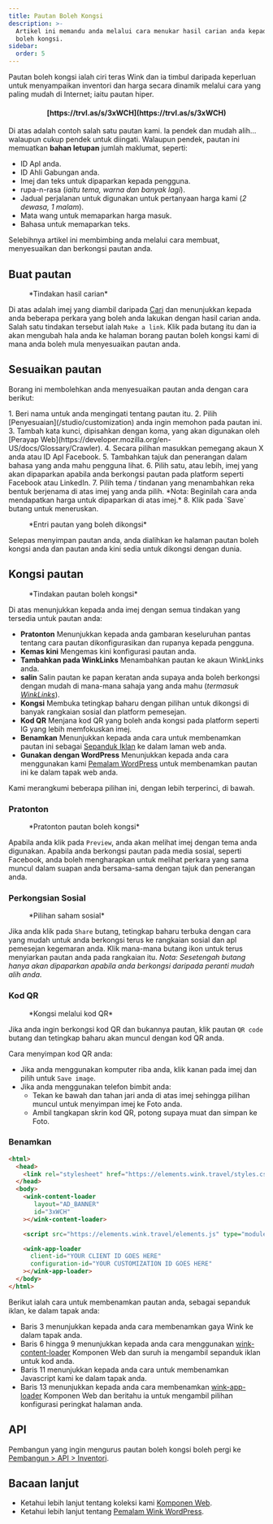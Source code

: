 ```yaml
---
title: Pautan Boleh Kongsi
description: >-
  Artikel ini memandu anda melalui cara menukar hasil carian anda kepada pautan
  boleh kongsi.
sidebar:
  order: 5
---
```


Pautan boleh kongsi ialah ciri teras Wink dan ia timbul daripada keperluan untuk menyampaikan inventori dan harga secara dinamik melalui cara yang paling mudah di Internet; iaitu pautan hiper.

<h4 align="center">[https://trvl.as/s/3xWCH](https://trvl.as/s/3xWCH)</h4>


Di atas adalah contoh salah satu pautan kami. Ia pendek dan mudah alih... walaupun cukup pendek untuk diingati. Walaupun pendek, pautan ini memuatkan **bahan letupan** jumlah maklumat, seperti:

* ID Apl anda.
* ID Ahli Gabungan anda.
* Imej dan teks untuk dipaparkan kepada pengguna.
* rupa-n-rasa (*iaitu tema, warna dan banyak lagi*).
* Jadual perjalanan untuk digunakan untuk pertanyaan harga kami (*2 dewasa, 1 malam*).
* Mata wang untuk memaparkan harga masuk.
* Bahasa untuk memaparkan teks.

Selebihnya artikel ini membimbing anda melalui cara membuat, menyesuaikan dan berkongsi pautan anda.

## Buat pautan

<figure>
  <CloudinaryImage width="350" height="238" resize="scale" quality="best" alt="Tindakan" src="academy/inventory-actions" errorImage="noimage_opaque_nyrtl0.png" />

  <figcaption>*Tindakan hasil carian*</figcaption>
</figure>


Di atas adalah imej yang diambil daripada [Cari](/studio/search) dan menunjukkan kepada anda beberapa perkara yang boleh anda lakukan dengan hasil carian anda. Salah satu tindakan tersebut ialah `Make a link`.
Klik pada butang itu dan ia akan mengubah hala anda ke halaman borang pautan boleh kongsi kami di mana anda boleh mula menyesuaikan pautan anda.

## Sesuaikan pautan

Borang ini membolehkan anda menyesuaikan pautan anda dengan cara berikut:

<Steps>
  1. Beri nama untuk anda mengingati tentang pautan itu.
  2. Pilih [Penyesuaian](/studio/customization) anda ingin memohon pada pautan ini.
  3. Tambah kata kunci, dipisahkan dengan koma, yang akan digunakan oleh [Perayap Web](https://developer.mozilla.org/en-US/docs/Glossary/Crawler).
  4. Secara pilihan masukkan pemegang akaun X anda atau ID Apl Facebook.
  5. Tambahkan tajuk dan penerangan dalam bahasa yang anda mahu pengguna lihat.
  6. Pilih satu, atau lebih, imej yang akan dipaparkan apabila anda berkongsi pautan pada platform seperti Facebook atau LinkedIn.
  7. Pilih tema / tindanan yang menambahkan reka bentuk berjenama di atas imej yang anda pilih. *Nota: Beginilah cara anda mendapatkan harga untuk dipaparkan di atas imej.*
  8. Klik pada `Save` butang untuk meneruskan.
</Steps>


<figure>
  <CloudinaryImage width="350" height="641" resize="scale" quality="best" alt="Pautan boleh kongsi" src="academy/shareable-link" errorImage="noimage_opaque_nyrtl0.png" />

  <figcaption>*Entri pautan yang boleh dikongsi*</figcaption>
</figure>


Selepas menyimpan pautan anda, anda dialihkan ke halaman pautan boleh kongsi anda dan pautan anda kini sedia untuk dikongsi dengan dunia.

## Kongsi pautan

<figure>
  <CloudinaryImage width="350" height="641" resize="scale" quality="best" alt="Tindakan" src="academy/shareable-link-actions" errorImage="noimage_opaque_nyrtl0.png" />

  <figcaption>*Tindakan pautan boleh kongsi*</figcaption>
</figure>


Di atas menunjukkan kepada anda imej dengan semua tindakan yang tersedia untuk pautan anda:

* **Pratonton** Menunjukkan kepada anda gambaran keseluruhan pantas tentang cara pautan dikonfigurasikan dan rupanya kepada pengguna.
* **Kemas kini** Mengemas kini konfigurasi pautan anda.
* **Tambahkan pada WinkLinks** Menambahkan pautan ke akaun WinkLinks anda.
* **salin** Salin pautan ke papan keratan anda supaya anda boleh berkongsi dengan mudah di mana-mana sahaja yang anda mahu (*termasuk [WinkLinks](/link-manager/wink-links)*).
* **Kongsi** Membuka tetingkap baharu dengan pilihan untuk dikongsi di banyak rangkaian sosial dan platform pemesejan.
* **Kod QR** Menjana kod QR yang boleh anda kongsi pada platform seperti IG yang lebih memfokuskan imej.
* **Benamkan** Menunjukkan kepada anda cara untuk membenamkan pautan ini sebagai [Sepanduk Iklan](/developers/web-components/#content-loader) ke dalam laman web anda.
* **Gunakan dengan WordPress** Menunjukkan kepada anda cara menggunakan kami [Pemalam WordPress](/developers/wordpress) untuk membenamkan pautan ini ke dalam tapak web anda.

Kami merangkumi beberapa pilihan ini, dengan lebih terperinci, di bawah.

### Pratonton

<figure>
  <CloudinaryImage width="700" height="373" resize="scale" quality="best" alt="Pratonton" src="academy/shareable-link-preview" errorImage="noimage_opaque_nyrtl0.png" />

  <figcaption>*Pratonton pautan boleh kongsi*</figcaption>
</figure>


Apabila anda klik pada `Preview`, anda akan melihat imej dengan tema anda digunakan. Apabila anda berkongsi pautan pada media sosial, seperti Facebook, anda boleh mengharapkan untuk melihat perkara yang sama muncul dalam suapan anda bersama-sama dengan tajuk dan penerangan anda.

### Perkongsian Sosial

<figure>
  <CloudinaryImage width="350" height="231" resize="scale" quality="best" alt="Perkongsian sosial" src="academy/shareable-link-share" errorImage="noimage_opaque_nyrtl0.png" />

  <figcaption>*Pilihan saham sosial*</figcaption>
</figure>


Jika anda klik pada `Share` butang, tetingkap baharu terbuka dengan cara yang mudah untuk anda berkongsi terus ke rangkaian sosial dan apl pemesejan kegemaran anda.
Klik mana-mana butang ikon untuk terus menyiarkan pautan anda pada rangkaian itu. *Nota: Sesetengah butang hanya akan dipaparkan apabila anda berkongsi daripada peranti mudah alih anda.*

### Kod QR

<figure>
  <CloudinaryImage width="350" height="440" resize="scale" quality="best" alt="Perkongsian sosial" src="academy/shareable-link-qr-code" errorImage="noimage_opaque_nyrtl0.png" />

  <figcaption>*Kongsi melalui kod QR*</figcaption>
</figure>


Jika anda ingin berkongsi kod QR dan bukannya pautan, klik pautan `QR code` butang dan tetingkap baharu akan muncul dengan kod QR anda.

Cara menyimpan kod QR anda:

* Jika anda menggunakan komputer riba anda, klik kanan pada imej dan pilih untuk `Save image`.
* Jika anda menggunakan telefon bimbit anda:
  * Tekan ke bawah dan tahan jari anda di atas imej sehingga pilihan muncul untuk menyimpan imej ke Foto anda.
  * Ambil tangkapan skrin kod QR, potong supaya muat dan simpan ke Foto.

### Benamkan

```html {3, 6-9, 11, 13-16}
<html>
  <head>
    <link rel="stylesheet" href="https://elements.wink.travel/styles.css"></link>
  </head>
  <body>
    <wink-content-loader
       layout="AD_BANNER"
       id="3xWCH"
    ></wink-content-loader>

    <script src="https://elements.wink.travel/elements.js" type="module" defer></script>

    <wink-app-loader
      client-id="YOUR CLIENT ID GOES HERE"
      configuration-id="YOUR CUSTOMIZATION ID GOES HERE"
    ></wink-app-loader>
  </body>
</html>
```

Berikut ialah cara untuk membenamkan pautan anda, sebagai sepanduk iklan, ke dalam tapak anda:

* Baris 3 menunjukkan kepada anda cara membenamkan gaya Wink ke dalam tapak anda.
* Baris 6 hingga 9 menunjukkan kepada anda cara menggunakan [wink-content-loader](/developers/web-components/#content-loader) Komponen Web dan suruh ia mengambil sepanduk iklan untuk kod anda.
* Baris 11 menunjukkan kepada anda cara untuk membenamkan Javascript kami ke dalam tapak anda.
* Baris 13 menunjukkan kepada anda cara membenamkan [wink-app-loader](/developers/web-components/#application-loader) Komponen Web dan beritahu ia untuk mengambil pilihan konfigurasi peringkat halaman anda.

## API

Pembangun yang ingin mengurus pautan boleh kongsi boleh pergi ke [Pembangun > API > Inventori](/developers/apis/#inventory-api).

## Bacaan lanjut

* Ketahui lebih lanjut tentang koleksi kami [Komponen Web](/developers/web-components).
* Ketahui lebih lanjut tentang [Pemalam Wink WordPress](/developers/wordpress).

